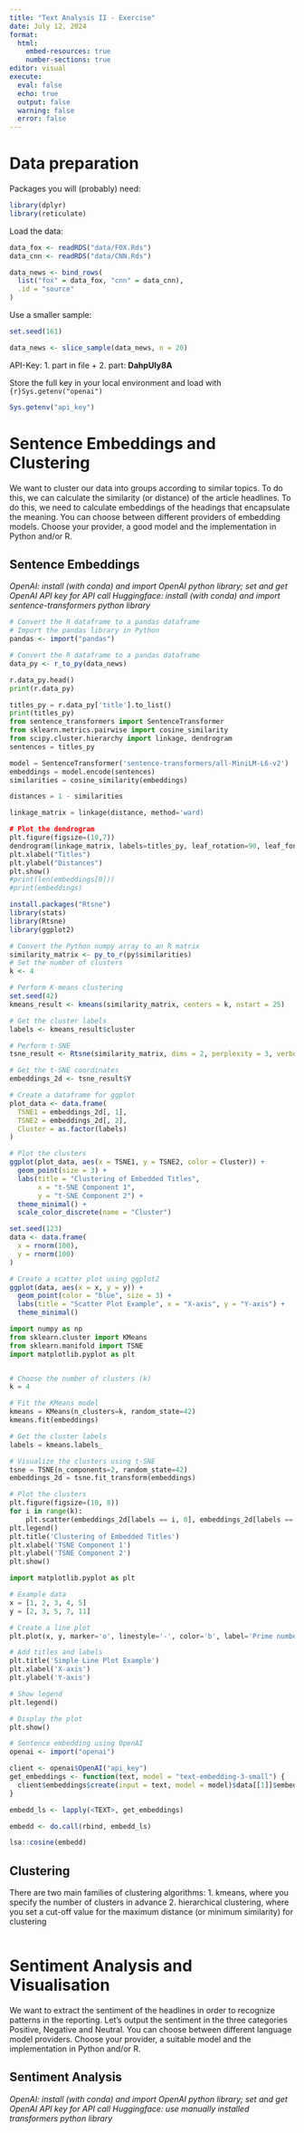 ```yaml
---
title: "Text Analysis II - Exercise"
date: July 12, 2024
format: 
  html:
    embed-resources: true
    number-sections: true
editor: visual
execute: 
  eval: false
  echo: true
  output: false
  warning: false
  error: false
---
```


# Data preparation

Packages you will (probably) need:

```r
library(dplyr)
library(reticulate)
```

Load the data:

```r
data_fox <- readRDS("data/FOX.Rds")
data_cnn <- readRDS("data/CNN.Rds")

data_news <- bind_rows(
  list("fox" = data_fox, "cnn" = data_cnn),
  .id = "source"
)
```

Use a smaller sample:

```r
set.seed(161)

data_news <- slice_sample(data_news, n = 20)
```

API-Key: 1. part in file + 2. part: **DahpUIy8A**

Store the full key in your local environment and load with `{r}Sys.getenv("openai")`

```r
Sys.getenv("api_key")
```

# Sentence Embeddings and Clustering

We want to cluster our data into groups according to similar topics. To do this, we can calculate the similarity (or distance) of the article headlines. To do this, we need to calculate embeddings of the headings that encapsulate the meaning. You can choose between different providers of embedding models. Choose your provider, a good model and the implementation in Python and/or R.

## Sentence Embeddings

*OpenAI: install (with conda) and import OpenAI python library; set and get OpenAI API key for API call* *Huggingface: install (with conda) and import sentence-transformers python library*

```r
# Convert the R dataframe to a pandas dataframe
# Import the pandas library in Python
pandas <- import("pandas")

# Convert the R dataframe to a pandas dataframe
data_py <- r_to_py(data_news)
```

```python
r.data_py.head()
print(r.data_py)
```

```python
titles_py = r.data_py['title'].to_list()
print(titles_py)
from sentence_transformers import SentenceTransformer
from sklearn.metrics.pairwise import cosine_similarity
from scipy.cluster.hierarchy import linkage, dendrogram
sentences = titles_py

model = SentenceTransformer('sentence-transformers/all-MiniLM-L6-v2')
embeddings = model.encode(sentences)
similarities = cosine_similarity(embeddings)

distances = 1 - similarities

linkage_matrix = linkage(distance, method='ward)

# Plot the dendrogram
plt.figure(figsize=(10,7))
dendrogram(linkage_matrix, labels=titles_py, leaf_rotation=90, leaf_font_size=12)
plt.xlabel("Titles")
plt.ylabel("Distances")
plt.show()
#print(len(embeddings[0]))
#print(embeddings)
```


```r
install.packages("Rtsne")
library(stats)
library(Rtsne)
library(ggplot2)
```

```r
# Convert the Python numpy array to an R matrix
similarity_matrix <- py_to_r(py$similarities)
# Set the number of clusters
k <- 4

# Perform K-means clustering
set.seed(42)
kmeans_result <- kmeans(similarity_matrix, centers = k, nstart = 25)

# Get the cluster labels
labels <- kmeans_result$cluster

# Perform t-SNE
tsne_result <- Rtsne(similarity_matrix, dims = 2, perplexity = 3, verbose = TRUE, max_iter = 500)

# Get the t-SNE coordinates
embeddings_2d <- tsne_result$Y

# Create a dataframe for ggplot
plot_data <- data.frame(
  TSNE1 = embeddings_2d[, 1],
  TSNE2 = embeddings_2d[, 2],
  Cluster = as.factor(labels)
)

# Plot the clusters
ggplot(plot_data, aes(x = TSNE1, y = TSNE2, color = Cluster)) +
  geom_point(size = 3) +
  labs(title = "Clustering of Embedded Titles",
       x = "t-SNE Component 1",
       y = "t-SNE Component 2") +
  theme_minimal() +
  scale_color_discrete(name = "Cluster")

```

```r
set.seed(123)
data <- data.frame(
  x = rnorm(100),
  y = rnorm(100)
)

# Create a scatter plot using ggplot2
ggplot(data, aes(x = x, y = y)) +
  geom_point(color = "blue", size = 3) +
  labs(title = "Scatter Plot Example", x = "X-axis", y = "Y-axis") +
  theme_minimal()
```

```python
import numpy as np
from sklearn.cluster import KMeans
from sklearn.manifold import TSNE
import matplotlib.pyplot as plt


# Choose the number of clusters (k)
k = 4 

# Fit the KMeans model
kmeans = KMeans(n_clusters=k, random_state=42)
kmeans.fit(embeddings)

# Get the cluster labels
labels = kmeans.labels_

# Visualize the clusters using t-SNE
tsne = TSNE(n_components=2, random_state=42)
embeddings_2d = tsne.fit_transform(embeddings)

# Plot the clusters
plt.figure(figsize=(10, 8))
for i in range(k):
    plt.scatter(embeddings_2d[labels == i, 0], embeddings_2d[labels == i, 1], label=f'Cluster {i}')
plt.legend()
plt.title('Clustering of Embedded Titles')
plt.xlabel('TSNE Component 1')
plt.ylabel('TSNE Component 2')
plt.show()


```

```python
import matplotlib.pyplot as plt

# Example data
x = [1, 2, 3, 4, 5]
y = [2, 3, 5, 7, 11]

# Create a line plot
plt.plot(x, y, marker='o', linestyle='-', color='b', label='Prime numbers')

# Add titles and labels
plt.title('Simple Line Plot Example')
plt.xlabel('X-axis')
plt.ylabel('Y-axis')

# Show legend
plt.legend()

# Display the plot
plt.show()
```

```r
# Sentence embedding using OpenAI
openai <- import("openai")

client <- openai$OpenAI("api_key")
get_embeddings <- function(text, model = "text-embedding-3-small") {
  client$embeddings$create(input = text, model = model)$data[[1]]$embedding
}

embedd_ls <- lapply(<TEXT>, get_embeddings)

embedd <- do.call(rbind, embedd_ls)

lsa::cosine(embedd)
```

## Clustering

There are two main families of clustering algorithms: 1. kmeans, where you specify the number of clusters in advance 2. hierarchical clustering, where you set a cut-off value for the maximum distance (or minimum similarity) for clustering

```r

```

# Sentiment Analysis and Visualisation

We want to extract the sentiment of the headlines in order to recognize patterns in the reporting. Let's output the sentiment in the three categories Positive, Negative and Neutral. You can choose between different language model providers. Choose your provider, a suitable model and the implementation in Python and/or R.

## Sentiment Analysis

*OpenAI: install (with conda) and import OpenAI python library; set and get OpenAI API key for API call* *Huggingface: use manually installed transformers python library*

```r

```
